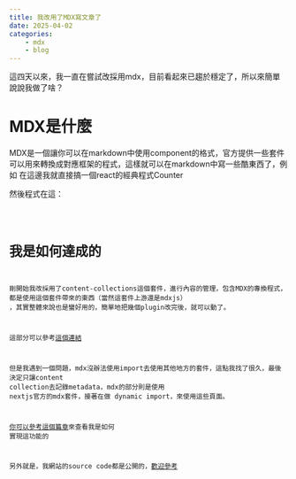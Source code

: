 ```yaml
---
title: 我改用了MDX寫文章了
date: 2025-04-02
categories:
    - mdx
    - blog
---
```



這四天以來，我一直在嘗試改採用mdx，目前看起來已趨於穩定了，所以來簡單說說我做了啥？

# MDX是什麼

MDX是一個讓你可以在markdown中使用component的格式，官方提供一些套件可以用來轉換成對應框架的程式，這樣就可以在markdown中寫一些酷東西了，例如
在這邊我就直接搞一個react的經典程式Counter

<PlayGround>
	<OUO />
</PlayGround>

然後程式在這：

<Code filepath="./ouo.tsx" />

# 我是如何達成的

剛開始我改採用了content-collections這個套件，進行內容的管理，包含MDX的專換程式，都是使用這個套件帶來的東西（當然這套件上游還是mdxjs）
，其實整體來說也是蠻好用的，簡單地把幾個plugin改完後，就可以動了。

這部分可以參考[這個連結](https://www.content-collections.dev/docs/content/mdx)

但是我遇到一個問題，mdx沒辦法使用import去使用其他地方的套件，這點我找了很久，最後決定只讓content collection去記錄metadata，mdx的部分則是使用
nextjs官方的mdx套件，接著在做 dynamic import，來使用這些頁面。

[你可以參考這個篇章](https://nextjs.org/docs/app/building-your-application/configuring/mdx#using-dynamic-imports)來查看我是如何
實現這功能的

另外就是，我網站的source code都是公開的，[歡迎參考](https://github.com/bloodnighttw/website-v5)
